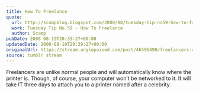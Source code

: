 ```yaml
---
title: How To Freelance
quote:
  url: http://scampblog.blogspot.com/2008/08/tuesday-tip-no59-how-to-freelance.html (via [jessandnick](http://tumblr.nickandjess.co.uk/))
  work: Tuesday Tip No.59 - How To Freelance
  author: Scamp
pubDate: 2008-08-19T20:39:27+00:00
updatedDate: 2008-08-19T20:39:27+00:00
originalUrl: https://stream.anglepoised.com/post/46596498/freelancers-are-unlike-normal-people-and-will
source: tumblr stream
---
```


Freelancers are unlike normal people and will automatically know where the printer is. Though, of course, your computer won&rsquo;t be networked to it. It will take IT three days to attach you to a printer named after a celebrity.

